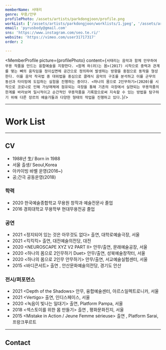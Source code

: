 ```yaml
---
memberName: 서태리
genre: 무용/안무
profilePhoto: /assets/artists/parkdongjoon/profile.png
workList: ['/assets/artists/parkdongjoon/worklists/1.jpeg', '/assets/artists/parkdongjoon/worklists/2.jpeg', '/assets/artists/parkdongjoon/worklists/3.jpeg']
email: 'pyrusbody@gmail.com'
sns: 'https://www.instagram.com/seo.te.ri/'
website: 'https://vimeo.com/user31717317'
order: 2

---
```

<MemberProfile picture={profilePhoto} content={`서태리는 음악과 함께 안무하여 무용 작품을 만드는 융합예술을 지향한다. <함께 하(려)는 몸>(2017) 시작으로 중력과 관계를 맺는 뼈의 움직임을 정이십면체 공간으로 정의하여 발생하는 방향을 중점으로 동작을 형성한다. 이를 음악 작곡법 중 대위법을 중심으로 클래식 음악의 구조를 분석하고 이를 군무의 동선과 타이밍에 도입하는 실험을 진행하는 중이다. <하나의 몸으로 2인무하기>(2020)를 시작으로 코로나로 인해 가상매체에 점유되는 극장을 통해 기존의 극장에서 실현되는 무용작품의 한계를 바라보며 일시적이고 순간적인 무용작품을 기록함으로써 지속할 수 있는 방법을 탐구하기 위해 다른 장르의 예술가들과 다양한 형태의 작업을 진행하고 있다.`}/>

---
# Work List
<MemberWorklist workList={workList} />

---

## CV
- 1988년 生/ Born in 1988
- 서울 출생/ Seoul,Korea
- 아카이빙 바벨 운영(2016~)
- 공;간극 공동운영(2018)

### 학력
- 2020 한국예술종합학교 무용원 창작과 예술전문사 졸업
- 2016 경희대학교 무용학부 현대무용전공 졸업
### 공연
- 2021 <정지되어 있는 것은 아무것도 없다> 출연, 대학로예술극장, 서울
- 2021 <킥킥킥> 출연, 대전예술의전당, 대전
- 2020 <NEUROSCAPE XYZ V2 PART II\> 안무/출연, 문래예술공장, 서울
- 2020 <하나의 몸으로 2인무하기 Duet> 안무/출연, 성북예술창작터, 서울
- 2020 <하나의 몸으로 2인무 안무하기> 안무/출연, 서교예술실험센터, 서울
- 2015 <바디콘서트> 출연 , 안산문화예술의전당, 경기도 안산

### 전시/퍼포먼스
- 2021 <Depth of the Shadows\> 안무, 융합예술센터, 아르스일렉트로니카, 서울
- 2021 <Vertigo\> 출연, 인디스페이스, 서울
- 2020 <녹음이 빛나는 일대기\> 출연, Platform Pampa, 서울
- 2018 <섹스토이를 위한 몸 만들기\> 출연 , 평화문화진지, 서울
- 2015 <Mistake in Action / Jeune Femme sérieuse\> 출연 , Platform Sarai, 프랑크푸르트

---
## Contact
<MemberContact email={email} sns={sns} website={website} />
